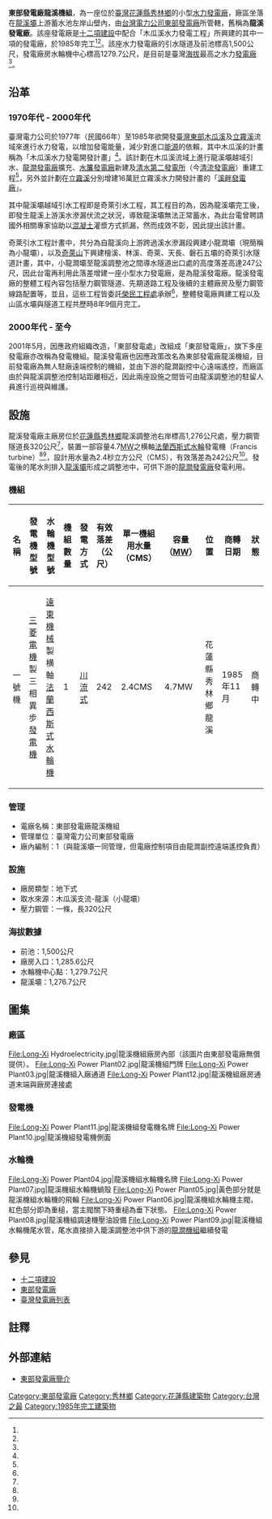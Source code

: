 {{Infobox power station 
| name               = 東部發電廠龍溪機組<br>（龍溪發電廠）
| official_name      = 台灣電力股份有限公司東部發電廠龍溪機組
| image              = Long-Xi Power Plant01.jpg
| image_size         = 300px
| image_caption      = 龍溪機組地下廠房入口隧道
| image_alt          = 
| location_map       = Taiwan
| location_map_width = 
| location_map_text  = 
| lat_d     = 24
| lat_m     = 01
| lat_s     = 21
| lat_NS    = N
| long_d    = 121
| long_m    = 24
| long_s    = 36
| long_EW   = E
| coordinates_type   = type:landmark
| coordinates_display= inline,title
| coordinates_ref    = 
| country            = {{ROC-TW}}
| locale             = [[花蓮縣|花蓮縣]][[秀林鄉|秀林鄉]]
| status             = O
| construction_began = 1983年
| commissioned       = 1985年11月
| licence_expires    = 
| decommissioned     = 
| cost               = 
| owner              = [[台灣電力公司|台灣電力公司]]
| operator           = [[台灣電力公司|台灣電力公司]]
| developer          = [[台灣電力公司|台灣電力公司]]
| constructor        = [[台灣電力公司|台灣電力公司]]、[[榮民工程處|榮民工程處]]
| generate_electricity_type       = [[川流式水力發電|川流式水力發電]]
| water_intake_from               = 龍溪（[[木瓜溪|木瓜溪]]支流）
| hydroelectricity_generator_type = {{JPN}}[[三菱電機|三菱電機]]製三相異步[[發電機|發電機]]
| water_turbine_manu_other        = {{ROC}}[[遠東機械|遠東機械]]製横軸[[法蘭西斯式水輪機|法蘭西斯式水輪機]]
| factory_building_type           = 地下式
| water_penstock                  = 一條，
| water_hard                      = 有效落差242公尺<ref name="台電月刊"/>
| water_consumption               = 單部：2.4CMS
| ps_electrical_capacity          = 4.7MW
| ps_annual_generation            = 每年約2,950萬度
}}

'''東部發電廠龍溪機組'''，為一座位於[[臺灣|臺灣]][[花蓮縣|花蓮縣]][[秀林鄉|秀林鄉]]的小型[[水力發電廠|水力發電廠]]，廠區坐落在[[龍溪壩|龍溪壩]]上游蓄水池左岸山壁內，由[[台灣電力公司|台灣電力公司]][[東部發電廠|東部發電廠]]所管轄，舊稱為'''龍溪發電廠'''。該座發電廠是[[十二項建設|十二項建設]]中配合「木瓜溪水力發電工程」所興建的其中一項的發電廠，於1985年完工<ref name="國內工程"/><ref name="東部發電廠簡介"/>。該座水力發電廠的引水隧道及前池標高1,500公尺，發電廠房水輪機中心標高1279.7公尺，是目前是臺灣[[海拔|海拔]]最高之水力[[發電廠|發電廠]]<ref name="國內工程"/>。

== 沿革 ==
=== 1970年代 - 2000年代 ===
臺灣電力公司於1977年（民國66年）至1985年欲開發[[臺灣東部|臺灣東部]][[木瓜溪|木瓜溪]]及[[立霧溪|立霧溪]]流域來進行水力發電，以增加發電能量，減少對進口[[能源|能源]]的依賴，其中木瓜溪的計畫稱為「木瓜溪水力發電開發計畫」<ref name="榮工處與東台灣的建設"/>。該計劃在木瓜溪流域上進行龍溪壩越域引水、[[東部發電廠龍澗機組|龍澗發電廠]]擴充、[[東部發電廠水簾機組|水簾發電廠]]新建及[[清水第二發電所|清水第二發電所]]（今[[東部發電廠清流機組|清流發電廠]]）重建工程<ref name="榮工處與東台灣的建設"/>，另外並計劃在[[立霧溪|立霧溪]]分別增建16萬瓩立霧溪水力開發計畫的「[[東部發電廠#立霧水力發電計劃|溪畔發電廠]]」。

其中龍溪壩越域引水工程即是奇萊引水工程，其工程目的為，因為龍溪壩完工後，即發生龍溪上游溪水滲漏伏流之狀況，導致龍溪壩無法正常蓄水，為此台電曾聘請國外相關專家協助以[[混凝土|混凝土]]灌漿方式抓漏，然而成效不彰，因此提出該計畫。

奇萊引水工程計畫中，共分為自龍溪向上游跨過溪水滲漏段興建小龍澗壩（現簡稱為小龍壩），以及[[奇萊山|奇萊山]]下興建檜溪、林溪、奇萊、天長、磐石五壩的奇萊引水隧道計畫，其中，小龍澗壩至龍溪調整池之間導水隧道出口處的高度落差高達247公尺，因此台電再利用此落差增建一座小型水力發電廠，是為龍溪發電廠。龍溪發電廠的整體工程內容包括壓力鋼管隧道、先期道路工程及後續的主體廠房及壓力鋼管線路配置等，並且，這些工程皆委託[[榮民工程處|榮民工程處]]承辦<ref name="榮工處與東台灣的建設"/>，整體發電廠興建工程以及山區水壩與隧道工程共歷時8年9個月完工。

=== 2000年代 - 至今 ===
2001年5月，因應政府組織改造，「東部發電處」改組成「東部發電廠」，旗下多座發電廠亦改稱為發電機組。龍溪發電廠也因應政策改名為東部發電廠龍溪機組，目前發電廠為無人駐廠遠端控制的機組，並由下游的龍澗副控中心遠端遙控，而廠區由於與龍溪調整池控制站距離相近，因此兩座設施之間皆可由龍溪調整池的駐留人員進行巡視與維護。

== 設施 ==
龍溪發電廠主廠房位於[[花蓮縣|花蓮縣]][[秀林鄉|秀林鄉]]龍溪調整池右岸標高1,276公尺處，壓力鋼管隧道長320公尺<ref name="榮工處與東台灣的建設"/>，裝置一部容量4.7[[MW|MW]]之横軸[[法蘭西斯式水輪機|法蘭西斯式水輪]]發電機（Francis turbine）<ref name="東部發電廠簡介"/><ref name="台電月刊"/>，設計用水量為2.4秒立方公尺（CMS），有效落差為242公尺<ref name="台電月刊"/>。發電後的尾水則排入[[龍溪壩|龍溪壩]]形成之調整池中，可供下游的[[東部發電廠龍澗機組|龍澗發電廠]]發電利用。

=== 機組 ===
{| class="wikitable "
! 名稱 !!  發電機型號 !! 水輪機型號 !! 機組數量 !! 發電方式 !! 有效落差（公尺） !! 單一機組用水量（CMS） !! 容量（[[MW|MW]]）!! 位置 !! 商轉日期 !! 狀態 
|- 
| 一號機 || {{JPN}}[[三菱電機|三菱電機]]製三相異步[[發電機|發電機]] || {{ROC}}[[遠東機械|遠東機械]]製横軸[[法蘭西斯式水輪機|法蘭西斯式水輪機]] || 1 || [[川流式發電|川流式]] || 242 || 2.4CMS || 4.7MW || 花蓮縣秀林鄉龍溪 || 1985年11月 || 商轉中
|}

=== 管理 ===
* 電廠名稱：東部發電廠龍溪機組
* 管理單位：臺灣電力公司東部發電廠
* 廠內編制：1（與龍溪壩一同管理，但電廠控制項目由龍澗副控遠端遙控負責）

=== 設施 ===
* 廠房類型：地下式
* 取水來源：木瓜溪支流-龍溪（小龍壩）
* 壓力鋼管：一條，長320公尺

=== 海拔數據 ===
* 前池：1,500公尺
* 廠房入口：1,285.6公尺
* 水輪機中心點：1,279.7公尺
* 龍溪壩：1,276.7公尺

== 圖集 ==
=== 廠區 ===
<gallery>
File:Long-Xi Hydroelectricity.jpg|龍溪機組廠房內部（該圖片由東部發電廠無償提供）。
File:Long-Xi Power Plant02.jpg|龍溪機組門牌
File:Long-Xi Power Plant03.jpg|龍溪機組入廠通道
File:Long-Xi Power Plant12.jpg|龍溪機組廠房通道末端與廠房連接處
</gallery>

=== 發電機 ===
<gallery>
File:Long-Xi Power Plant11.jpg|龍溪機組發電機名牌
File:Long-Xi Power Plant10.jpg|龍溪機組發電機側面
</gallery>
=== 水輪機 ===
<gallery>
File:Long-Xi Power Plant04.jpg|龍溪機組水輪機名牌
File:Long-Xi Power Plant07.jpg|龍溪機組水輪機蝸殼
File:Long-Xi Power Plant05.jpg|黃色部分就是龍溪機組水輪機的飛輪
File:Long-Xi Power Plant06.jpg|龍溪機組水輪機主閥，紅色部分即為重槌，當主閥關下時重槌為垂下狀態。
File:Long-Xi Power Plant08.jpg|龍溪機組調速機壓油設備
File:Long-Xi Power Plant09.jpg|龍溪機組水輪機尾水管，尾水直接排入籠溪調整池中供下游的[[東部發電廠龍澗機組|龍澗機組]]繼續發電
</gallery>

== 參見 ==
{{commons category|Lungchi Hydropower Plant}}
*[[十二項建設|十二項建設]]
*[[東部發電廠|東部發電廠]]
*[[臺灣發電廠列表|臺灣發電廠列表]]

== 註釋 ==
{{Reflist| refs=

<ref name="台電月刊">{{cite web|language=zh-tw|url=http://info.taipower.com.tw/TaipowerWeb//upload/files/28/TP551_04-17.pdf|title=後山電力博物館－獨具風格的東部發電廠|author=劉智淵|publisher=台灣電力公司|date=2008-11（台電月刊第551期）|accessdate=2013-06-19|deadurl=yes|archiveurl=https://web.archive.org/web/20131224100102/http://info.taipower.com.tw/TaipowerWeb//upload/files/28/TP551_04-17.pdf|archivedate=2013-12-24}}</ref>

<ref name="國內工程">{{cite web|language=zh-tw|url=http://www.rsea.gov.tw/sales1-3.php?p=4|title=國內工程|author=|publisher=榮民工程股份有限公司|date=|accessdate=2014-01-18|archive-date=2015-09-24|archive-url=https://web.archive.org/web/20150924092403/http://www.rsea.gov.tw/sales1-3.php?p=4|dead-url=yes}}</ref>

<ref name="東部發電廠簡介">{{cite web|language=zh-tw|url=http://www.taipower.com.tw/content/about/..%5C..%5CUpFile%5CPowerDevFile%5Cd225.pdf|title=東部發電廠簡介|author=|publisher=台灣電力公司|date=|accessdate=2014-01-18|deadurl=yes|archiveurl=https://web.archive.org/web/20140203144610/http://www.taipower.com.tw/UpFile/PowerDevFile/d225.pdf|archivedate=2014-02-03}}</ref>

<ref name="榮工處與東台灣的建設">{{cite web|language=zh-tw|url=http://rsea.freeinterchange.org/zh_tw/TWeast-04-001-01.htm|title=榮工處與東台灣的建設|author=林世曼|publisher=國立花蓮教育大學鄉土文化學系碩士班碩士論文|date=2008年|accessdate=2014-01-18|deadurl=yes|archiveurl=https://web.archive.org/web/20131224105146/http://rsea.freeinterchange.org/zh_tw/TWeast-04-001-01.htm|archivedate=2013-12-24}}</ref>

}}

== 外部連結 ==
*{{zh-tw}}[https://web.archive.org/web/20140203144610/http://www.taipower.com.tw/UpFile/PowerDevFile/d225.pdf 東部發電廠簡介]

{{東部發電廠}}
{{臺灣發電廠}}


[[Category:東部發電廠|Category:東部發電廠]]
[[Category:秀林鄉|Category:秀林鄉]]
[[Category:花蓮縣建築物|Category:花蓮縣建築物]]

[[Category:台灣之最|Category:台灣之最]]
[[Category:1985年完工建築物|Category:1985年完工建築物]]